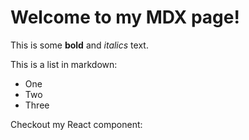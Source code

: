 # Welcome to my MDX page!

This is some **bold** and _italics_ text.

This is a list in markdown:

- One
- Two
- Three

Checkout my React component:
